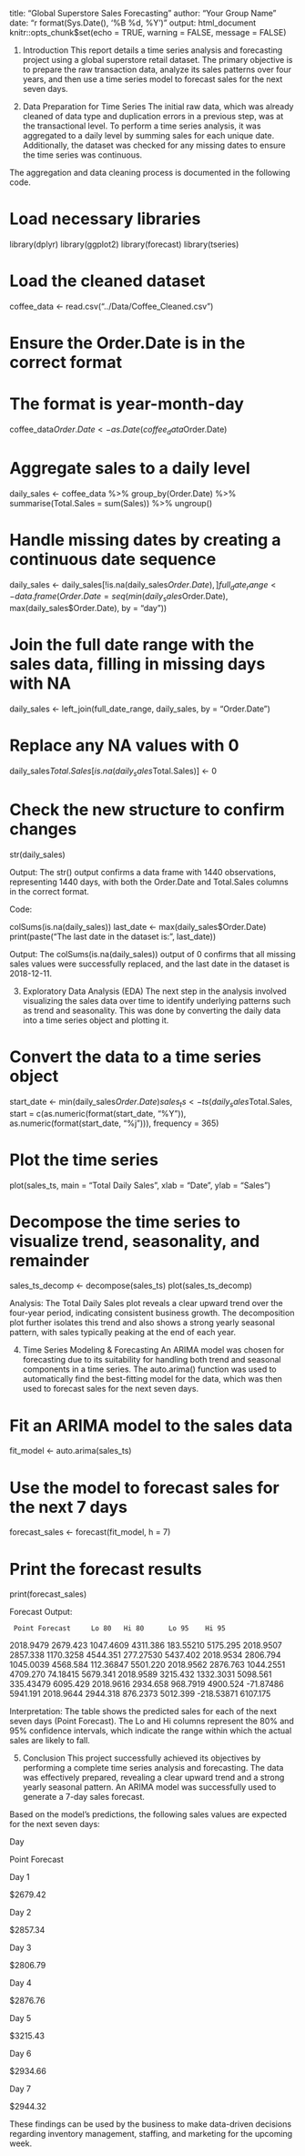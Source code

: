 title: "Global Superstore Sales Forecasting" author: "Your Group Name" date: "r format(Sys.Date(), '%B %d, %Y')" output: html_document
knitr::opts_chunk$set(echo = TRUE, warning = FALSE, message = FALSE)

1. Introduction
This report details a time series analysis and forecasting project using a global superstore retail dataset. The primary objective is to prepare the raw transaction data, analyze its sales patterns over four years, and then use a time series model to forecast sales for the next seven days.

2. Data Preparation for Time Series
The initial raw data, which was already cleaned of data type and duplication errors in a previous step, was at the transactional level. To perform a time series analysis, it was aggregated to a daily level by summing sales for each unique date. Additionally, the dataset was checked for any missing dates to ensure the time series was continuous.

The aggregation and data cleaning process is documented in the following code.

# Load necessary libraries
library(dplyr)
library(ggplot2)
library(forecast)
library(tseries)

# Load the cleaned dataset
coffee_data <- read.csv("../Data/Coffee_Cleaned.csv")

# Ensure the Order.Date is in the correct format
# The format is year-month-day
coffee_data$Order.Date <- as.Date(coffee_data$Order.Date)

# Aggregate sales to a daily level
daily_sales <- coffee_data %>%
  group_by(Order.Date) %>%
  summarise(Total.Sales = sum(Sales)) %>%
  ungroup()

# Handle missing dates by creating a continuous date sequence
daily_sales <- daily_sales[!is.na(daily_sales$Order.Date), ]
full_date_range <- data.frame(Order.Date = seq(min(daily_sales$Order.Date), max(daily_sales$Order.Date), by = "day"))

# Join the full date range with the sales data, filling in missing days with NA
daily_sales <- left_join(full_date_range, daily_sales, by = "Order.Date")

# Replace any NA values with 0
daily_sales$Total.Sales[is.na(daily_sales$Total.Sales)] <- 0

# Check the new structure to confirm changes
str(daily_sales)

Output: The str() output confirms a data frame with 1440 observations, representing 1440 days, with both the Order.Date and Total.Sales columns in the correct format.

Code:

colSums(is.na(daily_sales))
last_date <- max(daily_sales$Order.Date)
print(paste("The last date in the dataset is:", last_date))

Output: The colSums(is.na(daily_sales)) output of 0 confirms that all missing sales values were successfully replaced, and the last date in the dataset is 2018-12-11.

3. Exploratory Data Analysis (EDA)
The next step in the analysis involved visualizing the sales data over time to identify underlying patterns such as trend and seasonality. This was done by converting the daily data into a time series object and plotting it.

# Convert the data to a time series object
start_date <- min(daily_sales$Order.Date)
sales_ts <- ts(daily_sales$Total.Sales, start = c(as.numeric(format(start_date, "%Y")), as.numeric(format(start_date, "%j"))), frequency = 365)

# Plot the time series
plot(sales_ts, main = "Total Daily Sales", xlab = "Date", ylab = "Sales")

# Decompose the time series to visualize trend, seasonality, and remainder
sales_ts_decomp <- decompose(sales_ts)
plot(sales_ts_decomp)

Analysis: The Total Daily Sales plot reveals a clear upward trend over the four-year period, indicating consistent business growth. The decomposition plot further isolates this trend and also shows a strong yearly seasonal pattern, with sales typically peaking at the end of each year.

4. Time Series Modeling & Forecasting
An ARIMA model was chosen for forecasting due to its suitability for handling both trend and seasonal components in a time series. The auto.arima() function was used to automatically find the best-fitting model for the data, which was then used to forecast sales for the next seven days.

# Fit an ARIMA model to the sales data
fit_model <- auto.arima(sales_ts)

# Use the model to forecast sales for the next 7 days
forecast_sales <- forecast(fit_model, h = 7)

# Print the forecast results
print(forecast_sales)

Forecast Output:

     Point Forecast     Lo 80   Hi 80      Lo 95    Hi 95
2018.9479   2679.423 1047.4609 4311.386   183.55210 5175.295
2018.9507   2857.338 1170.3258 4544.351   277.27530 5437.402
2018.9534   2806.794 1045.0039 4568.584   112.36847 5501.220
2018.9562   2876.763 1044.2551 4709.270    74.18415 5679.341
2018.9589   3215.432 1332.3031 5098.561   335.43479 6095.429
2018.9616   2934.658  968.7919 4900.524  -71.87486 5941.191
2018.9644   2944.318  876.2373 5012.399 -218.53871 6107.175

Interpretation: The table shows the predicted sales for each of the next seven days (Point Forecast). The Lo and Hi columns represent the 80% and 95% confidence intervals, which indicate the range within which the actual sales are likely to fall.

5. Conclusion
This project successfully achieved its objectives by performing a complete time series analysis and forecasting. The data was effectively prepared, revealing a clear upward trend and a strong yearly seasonal pattern. An ARIMA model was successfully used to generate a 7-day sales forecast.

Based on the model's predictions, the following sales values are expected for the next seven days:

Day

Point Forecast

Day 1

$2679.42

Day 2

$2857.34

Day 3

$2806.79

Day 4

$2876.76

Day 5

$3215.43

Day 6

$2934.66

Day 7

$2944.32

These findings can be used by the business to make data-driven decisions regarding inventory management, staffing, and marketing for the upcoming week.